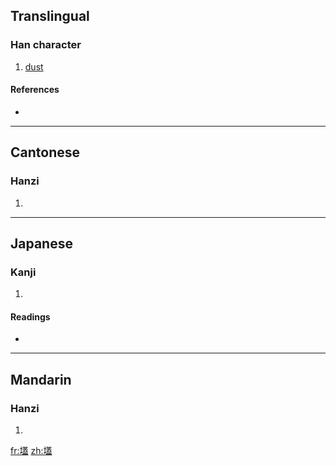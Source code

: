 ==Translingual==

===Han character===
{{Han char|rn=32|rad=土|as=14|sn=17|four=4411<sub>7</sub>|canj=土廿土廿 (GTGT)}}

# [[dust]]

====References====
* {{Han ref|kx=0241.080|dkj=05555|dj=0480.310|hdz=10490.090|uh=58D2|ud=22738|bh=ECCD|bd=60621}}

----

==Cantonese==

===Hanzi===
{{yue-hanzi|jyut=|y=oi2}}

# {{defn|Cantonese}}

----

==Japanese==

===Kanji===
{{ja-kanji|grade=|rs=土14}}

# {{defn|Japanese}}

====Readings====
* {{ja-readings|on=[[あい]] (ai), [[かい]] (kai)|kun=[[つちけむり]] (tsuchikemuri)}}

----

==Mandarin==

===Hanzi===
{{cmn-hanzi|pin=[[ài]] ([[ai4]]), [[yà]] ([[ya4]])|wg=ai<sup>4</sup>, ya<sup>4</sup>}}

# {{defn|Mandarin}}

[[fr:壒]]
[[zh:壒]]